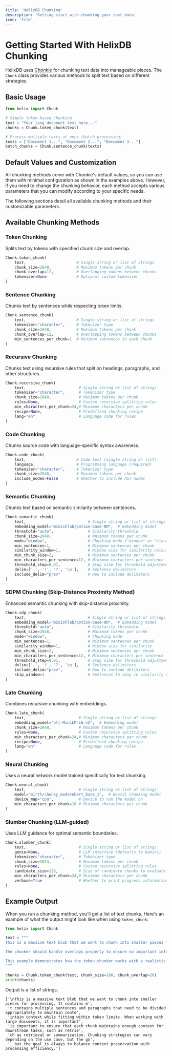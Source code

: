 ```yaml
---
title: 'HelixDB Chunking'
description: 'Getting start with chunking your text data'
icon: 'file'
---
```


# Getting Started With HelixDB Chunking

HelixDB uses [Chonkie](https://chonkie.ai/) for chunking text data into manageable pieces. The `Chunk` class provides various methods to split text based on different strategies.

## Basic Usage

```python
from helix import Chunk

# Simple token-based chunking
text = "Your long document text here..."
chunks = Chunk.token_chunk(text)

# Process multiple texts at once (batch processing)
texts = ["Document 1...", "Document 2...", "Document 3..."]
batch_chunks = Chunk.sentence_chunk(texts)
```

## Default Values and Customization

All chunking methods come with Chonkie's default values, so you can use them with minimal configuration as shown in the examples above. However, if you need to change the chunking behavior, each method accepts various parameters that you can modify according to your specific needs.

The following sections detail all available chunking methods and their customizable parameters.

## Available Chunking Methods

### Token Chunking

Splits text by tokens with specified chunk size and overlap.

```python
Chunk.token_chunk(
    text,                      # Single string or list of strings
    chunk_size=2048,           # Maximum tokens per chunk
    chunk_overlap=12,          # Overlapping tokens between chunks
    tokenizer=None             # Optional custom tokenizer
)
```

### Sentence Chunking

Chunks text by sentences while respecting token limits.

```python
Chunk.sentence_chunk(
    text,                      # Single string or list of strings
    tokenizer="character",     # Tokenizer type
    chunk_size=2048,           # Maximum tokens per chunk
    chunk_overlap=12,          # Overlapping tokens between chunks
    min_sentences_per_chunk=1  # Minimum sentences in each chunk
)
```

### Recursive Chunking

Chunks text using recursive rules that split on headings, paragraphs, and other structures.

```python
Chunk.recursive_chunk(
    text,                       # Single string or list of strings
    tokenizer="character",      # Tokenizer type
    chunk_size=2048,            # Maximum tokens per chunk
    rules=None,                 # Custom recursive splitting rules
    min_characters_per_chunk=24,# Minimum characters per chunk
    recipe=None,                # Predefined chunking recipe
    lang="en"                   # Language code for rules
)
```

### Code Chunking

Chunks source code with language-specific syntax awareness.

```python
Chunk.code_chunk(
    text,                      # Code text (single string or list)
    language,                  # Programming language (required)
    tokenizer="character",     # Tokenizer type
    chunk_size=2048,           # Maximum tokens per chunk
    include_nodes=False        # Whether to include AST nodes
)
```

### Semantic Chunking

Chunks text based on semantic similarity between sentences.

```python
Chunk.semantic_chunk(
    text,                           # Single string or list of strings
    embedding_model="minishlab/potion-base-8M",  # Embedding model
    threshold="auto",               # Similarity threshold
    chunk_size=2048,                # Maximum tokens per chunk
    mode="window",                  # Chunking mode ("window" or "cluster")
    min_sentences=1,                # Minimum sentences per chunk
    similarity_window=1,            # Window size for similarity calculation
    min_chunk_size=2,               # Minimum sentences per chunk
    min_characters_per_sentence=12, # Minimum characters per sentence
    threshold_step=0.01,            # Step size for threshold adjustment
    delim=['.', '!', '?', '\n'],    # Sentence delimiters
    include_delim="prev"            # How to include delimiters
)
```

### SDPM Chunking (Skip-Distance Proximity Method)

Enhanced semantic chunking with skip-distance proximity.

```python
Chunk.sdp_chunk(
    text,                           # Single string or list of strings
    embedding_model="minishlab/potion-base-8M",  # Embedding model
    threshold="auto",               # Similarity threshold
    chunk_size=2048,                # Maximum tokens per chunk
    mode="window",                  # Chunking mode
    min_sentences=1,                # Minimum sentences per chunk
    similarity_window=1,            # Window size for similarity
    min_chunk_size=2,               # Minimum sentences per chunk
    min_characters_per_sentence=12, # Minimum characters per sentence
    threshold_step=0.01,            # Step size for threshold adjustment
    delim=['.', '!', '?', '\n'],    # Sentence delimiters
    include_delim="prev",           # How to include delimiters
    skip_window=1                   # Sentences to skip in similarity calculation
)
```

### Late Chunking

Combines recursive chunking with embeddings.

```python
Chunk.late_chunk(
    text,                       # Single string or list of strings
    embedding_model="all-MiniLM-L6-v2",  # Embedding model
    chunk_size=2048,            # Maximum tokens per chunk
    rules=None,                 # Custom recursive splitting rules
    min_characters_per_chunk=24,# Minimum characters per chunk
    recipe=None,                # Predefined chunking recipe
    lang="en"                   # Language code for rules
)
```

### Neural Chunking

Uses a neural network model trained specifically for text chunking.

```python
Chunk.neural_chunk(
    text,                       # Single string or list of strings
    model="mirth/chonky_modernbert_base_1",  # Neural chunking model
    device_map="cpu",           # Device to run the model on
    min_characters_per_chunk=10 # Minimum characters per chunk
)
```

### Slumber Chunking (LLM-guided)

Uses LLM guidance for optimal semantic boundaries.

```python
Chunk.slumber_chunk(
    text,                       # Single string or list of strings
    genie=None,                 # LLM interface (defaults to Gemini)
    tokenizer="character",      # Tokenizer type
    chunk_size=1024,            # Maximum tokens per chunk
    rules=None,                 # Custom recursive splitting rules
    candidate_size=128,         # Size of candidate chunks to evaluate
    min_characters_per_chunk=24,# Minimum characters per chunk
    verbose=True                # Whether to print progress information
)
```

## Example Output

When you run a chunking method, you'll get a list of text chunks. Here's an example of what the output might look like when using `token_chunk`:

```python
from helix import Chunk

text = """
This is a massive text blob that we want to chunk into smaller pieces for processing. It contains multiple sentences and paragraphs that need to be divided appropriately to maintain context while fitting within token limits. When working with large documents, it is important to ensure that each chunk maintains enough context for downstream tasks, such as retrieval or summarization. Chunking strategies can vary depending on the use case, but the goal is always to balance context preservation with processing efficiency.

The chunker should handle overlaps properly to ensure no important information is lost at chunk boundaries. For example, if a sentence is split between two chunks, the overlap ensures that both chunks retain the full meaning of the text. This is especially important in applications like document question answering, where missing a single sentence could lead to incorrect answers. Additionally, chunkers may need to account for different languages, code blocks, or special formatting, which can add complexity to the chunking process.

This example demonstrates how the token chunker works with a realistic text sample that would be common in document processing and RAG (Retrieval-Augmented Generation) applications. The chunks will be created with specified token limits and overlap settings to optimize for both comprehension and processing efficiency. Each chunk will contain metadata about its position in the original text and token count for further processing. By using a robust chunking strategy, we can ensure that downstream models receive high-quality, context-rich input, improving the overall performance of NLP pipelines and applications.
"""

chunks = Chunk.token_chunk(text, chunk_size=100, chunk_overlap=20)
print(chunks)
```

Output is a list of strings.

```
['\nThis is a massive text blob that we want to chunk into smaller pieces for processing. It contains m',
 't contains multiple sentences and paragraphs that need to be divided appropriately to maintain conte',
 'intain context while fitting within token limits. When working with large documents, it is important',
 'is important to ensure that each chunk maintains enough context for downstream tasks, such as retrie',
 'ch as retrieval or summarization. Chunking strategies can vary depending on the use case, but the go',
 ', but the goal is always to balance context preservation with processing efficiency.']
```
